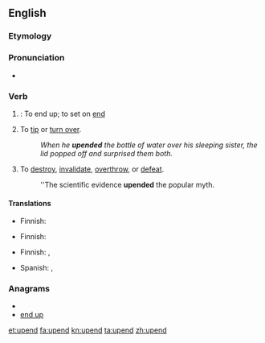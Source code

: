 ==English==

===Etymology===
{{compound|up|end}}

===Pronunciation===
* {{audio|en-us-upend.ogg|Audio (US)}}
*: {{rhymes|ɛnd}}

===Verb===
{{en-verb}}

# {{transitive}}: To end up; to set on [[end]]
# To [[tip]] or [[turn over]].
#: ''When he '''upended''' the bottle of water over his sleeping sister, the lid popped off and surprised them both.''
# To [[destroy]], [[invalidate]], [[overthrow]], or [[defeat]].
#: ''The scientific evidence '''upended''' the popular myth.

====Translations====
{{trans-top|to end up; to set on end}}
* Finnish: {{t+|fi|lopettaa}}
{{trans-mid}}
{{trans-bottom}}

{{trans-top|to tip or turn over}}
* Finnish: {{t+|fi|kääntää}} {{t+|fi|ympäri}}
{{trans-mid}}
{{trans-bottom}}

{{trans-top|to destroy, invalidate}}
* Finnish: {{t-|fi|murtaa}}, {{t-|fi|murskata}}
{{trans-mid}}
* Spanish: {{t-|es|refutar}}, {{t-|es|desafiar}}
{{trans-bottom}}

===Anagrams===
* {{alphagram|denpu}}
* [[end up#English|end up]]

[[et:upend]]
[[fa:upend]]
[[kn:upend]]
[[ta:upend]]
[[zh:upend]]